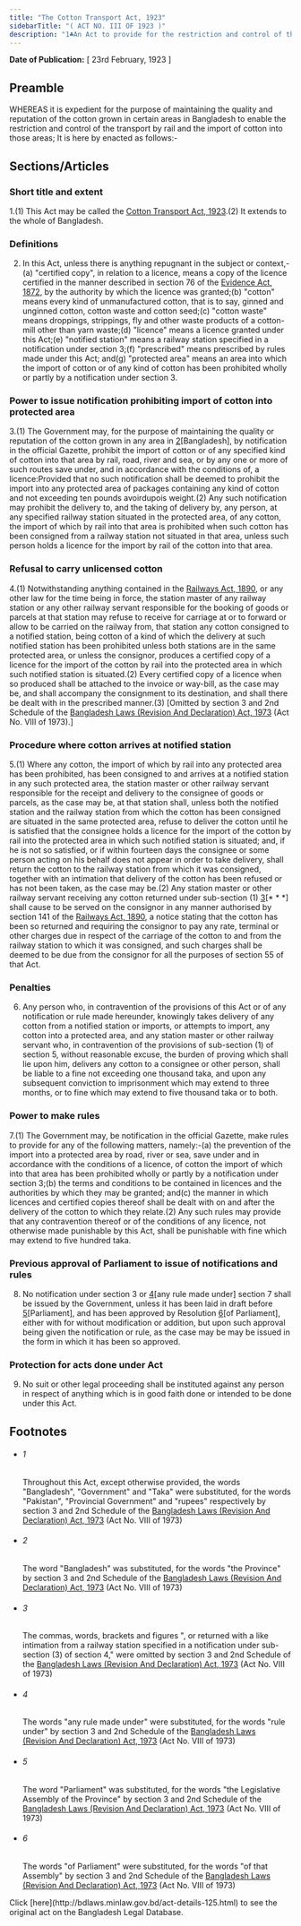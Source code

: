 ```yaml
---
title: "The Cotton Transport Act, 1923"
sidebarTitle: "( ACT NO. III OF 1923 )"
description: "1♣An Act to provide for the restriction and control of the transport of cotton in certain circumstances."
---
```


**Date of Publication:** [ 23rd February, 1923 ]

## Preamble

WHEREAS it is expedient for the purpose of maintaining the quality and reputation of the cotton grown in certain areas in Bangladesh to enable the restriction and control of the transport by rail and the import of cotton into those areas; It is here by enacted as follows:-

## Sections/Articles

### Short title and extent

1.(1) This Act may be called the [Cotton Transport Act, 1923](/act-125.html "Cotton Transport Act, 1923").(2) It extends to the whole of Bangladesh.

### Definitions

2. In this Act, unless there is anything repugnant in the subject or context,-(a) "certified copy", in relation to a licence, means a copy of the licence certified in the manner described in section 76 of the [Evidence Act, 1872](/act-24.html "Evidence Act, 1872"), by the authority by which the licence was granted;(b) "cotton" means every kind of unmanufactured cotton, that is to say, ginned and unginned cotton, cotton waste and cotton seed;(c) "cotton waste" means droppings, strippings, fly and other waste products of a cotton-mill other than yarn waste;(d) "licence" means a licence granted under this Act;(e) "notified station" means a railway station specified in a notification under section 3;(f) "prescribed" means prescribed by rules made under this Act; and(g) "protected area" means an area into which the import of cotton or of any kind of cotton has been prohibited wholly or partly by a notification under section 3.

### Power to issue notification prohibiting import of cotton into protected area

3.(1) The Government may, for the purpose of maintaining the quality or reputation of the cotton grown in any area in [2](1)[Bangladesh], by notification in the official Gazette, prohibit the import of cotton or of any specified kind of cotton into that area by rail, road, river and sea, or by any one or more of such routes save under, and in accordance with the conditions of, a licence:Provided that no such notification shall be deemed to prohibit the import into any protected area of packages containing any kind of cotton and not exceeding ten pounds avoirdupois weight.(2) Any such notification may prohibit the delivery to, and the taking of delivery by, any person, at any specified railway station situated in the protected area, of any cotton, the import of which by rail into that area is prohibited when such cotton has been consigned from a railway station not situated in that area, unless such person holds a licence for the import by rail of the cotton into that area.

### Refusal to carry unlicensed cotton

4.(1) Notwithstanding anything contained in the [Railways Act, 1890](/act-65.html "Railways Act, 1890"), or any other law for the time being in force, the station master of any railway station or any other railway servant responsible for the booking of goods or parcels at that station may refuse to receive for carriage at or to forward or allow to be carried on the railway from, that station any cotton consigned to a notified station, being cotton of a kind of which the delivery at such notified station has been prohibited unless both stations are in the same protected area, or unless the consignor, produces a certified copy of a licence for the import of the cotton by rail into the protected area in which such notified station is situated.(2) Every certified copy of a licence when so produced shall be attached to the invoice or way-bill, as the case may be, and shall accompany the consignment to its destination, and shall there be dealt with in the prescribed manner.(3) [Omitted by section 3 and 2nd Schedule of the [Bangladesh Laws (Revision And Declaration) Act, 1973](/act-430.html "Bangladesh Laws (Revision And Declaration) Act, 1973") (Act No. VIII of 1973).]

### Procedure where cotton arrives at notified station

5.(1) Where any cotton, the import of which by rail into any protected area has been prohibited, has been consigned to and arrives at a notified station in any such protected area, the station master or other railway servant responsible for the receipt and delivery to the consignee of goods or parcels, as the case may be, at that station shall, unless both the notified station and the railway station from which the cotton has been consigned are situated in the same protected area, refuse to deliver the cotton until he is satisfied that the consignee holds a licence for the import of the cotton by rail into the protected area in which such notified station is situated; and, if he is not so satisfied, or if within fourteen days the consignee or some person acting on his behalf does not appear in order to take delivery, shall return the cotton to the railway station from which it was consigned, together with an intimation that delivery of the cotton has been refused or has not been taken, as the case may be.(2) Any station master or other railway servant receiving any cotton returned under sub-section (1) [3](1)[\* \* \*] shall cause to be served on the consignor in any manner authorised by section 141 of the [Railways Act, 1890](/act-65.html "Railways Act, 1890"), a notice stating that the cotton has been so returned and requiring the consignor to pay any rate, terminal or other charges due in respect of the carriage of the cotton to and from the railway station to which it was consigned, and such charges shall be deemed to be due from the consignor for all the purposes of section 55 of that Act.

### Penalties

6. Any person who, in contravention of the provisions of this Act or of any notification or rule made hereunder, knowingly takes delivery of any cotton from a notified station or imports, or attempts to import, any cotton into a protected area, and any station master or other railway servant who, in contravention of the provisions of sub-section (1) of section 5, without reasonable excuse, the burden of proving which shall lie upon him, delivers any cotton to a consignee or other person, shall be liable to a fine not exceeding one thousand taka, and upon any subsequent conviction to imprisonment which may extend to three months, or to fine which may extend to five thousand taka or to both.

### Power to make rules

7.(1) The Government may, be notification in the official Gazette, make rules to provide for any of the following matters, namely:-(a) the prevention of the import into a protected area by road, river or sea, save under and in accordance with the conditions of a licence, of cotton the import of which into that area has been prohibited wholly or partly by a notification under section 3;(b) the terms and conditions to be contained in licences and the authorities by which they may be granted; and(c) the manner in which licences and certified copies thereof shall be dealt with on and after the delivery of the cotton to which they relate.(2) Any such rules may provide that any contravention thereof or of the conditions of any licence, not otherwise made punishable by this Act, shall be punishable with fine which may extend to five hundred taka.

### Previous approval of Parliament to issue of notifications and rules

8. No notification under section 3 or [4](1)[any rule made under] section 7 shall be issued by the Government, unless it has been laid in draft before [5](2)[Parliament], and has been approved by Resolution [6](3)[of Parliament], either with for without modification or addition, but upon such approval being given the notification or rule, as the case may be may be issued in the form in which it has been so approved.

### Protection for acts done under Act

9. No suit or other legal proceeding shall be instituted against any person in respect of anything which is in good faith done or intended to be done under this Act.

## Footnotes

- ###### 1

  Throughout this Act, except otherwise provided, the words "Bangladesh", "Government" and "Taka" were substituted, for the words "Pakistan", "Provincial Government" and "rupees" respectively by section 3 and 2nd Schedule of the [Bangladesh Laws (Revision And Declaration) Act, 1973](/act-430.html "Bangladesh Laws (Revision And Declaration) Act, 1973") (Act No. VIII of 1973)

- ###### 2

  The word "Bangladesh" was substituted, for the words "the Province" by section 3 and 2nd Schedule of the [Bangladesh Laws (Revision And Declaration) Act, 1973](/act-430.html "Bangladesh Laws (Revision And Declaration) Act, 1973") (Act No. VIII of 1973)

- ###### 3

  The commas, words, brackets and figures ", or returned with a like intimation from a railway station specified in a notification under sub-section (3) of section 4," were omitted by section 3 and 2nd Schedule of the [Bangladesh Laws (Revision And Declaration) Act, 1973](/act-430.html "Bangladesh Laws (Revision And Declaration) Act, 1973") (Act No. VIII of 1973)

- ###### 4

  The words "any rule made under" were substituted, for the words "rule under" by section 3 and 2nd Schedule of the [Bangladesh Laws (Revision And Declaration) Act, 1973](/act-430.html "Bangladesh Laws (Revision And Declaration) Act, 1973") (Act No. VIII of 1973)

- ###### 5

  The word "Parliament" was substituted, for the words "the Legislative Assembly of the Province" by section 3 and 2nd Schedule of the [Bangladesh Laws (Revision And Declaration) Act, 1973](/act-430.html "Bangladesh Laws (Revision And Declaration) Act, 1973") (Act No. VIII of 1973)

- ###### 6

  The words "of Parliament" were substituted, for the words "of that Assembly" by section 3 and 2nd Schedule of the [Bangladesh Laws (Revision And Declaration) Act, 1973](/act-430.html "Bangladesh Laws (Revision And Declaration) Act, 1973") (Act No. VIII of 1973)

<Note>
  Click [here](http://bdlaws.minlaw.gov.bd/act-details-125.html) to see the original act on the Bangladesh Legal Database.
</Note>
